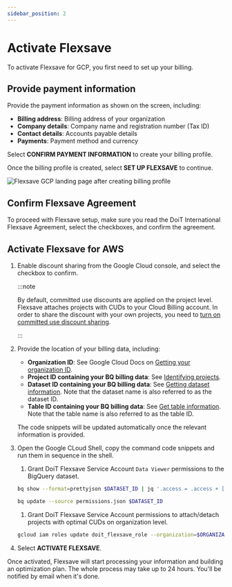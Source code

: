 ```yaml
---
sidebar_position: 2
---
```


# Activate Flexsave

To activate Flexsave for GCP, you first need to set up your billing.

## Provide payment information

Provide the payment information as shown on the screen, including:

- **Billing address**: Billing address of your organization
- **Company details**: Company name and registration number (Tax ID)
- **Contact details**: Accounts payable details
- **Payments**: Payment method and currency

Select **CONFIRM PAYMENT INFORMATION** to create your billing profile.

Once the billing profile is created, select **SET UP FLEXSAVE** to continue.

![Flexsave GCP landing page after creating billing profile](../../../assets/png/gcp-flexsave-landing-billing-done.png)

## Confirm Flexsave Agreement

To proceed with Flexsave setup, make sure you read the DoiT International Flexsave Agreement, select the checkboxes, and confirm the agreement.

## Activate Flexsave for AWS

1. Enable discount sharing from the Google Cloud console, and select the checkbox to confirm.

   :::note

   By default, committed use discounts are applied on the project level. Flexsave attaches projects with CUDs to your Cloud Billing account. In order to share the discount with your own projects, you need to [turn on committed use discount sharing](https://cloud.google.com/compute/docs/instances/signing-up-committed-use-discounts#turning_on_committed_use_discount_sharing).

   :::

1. Provide the location of your billing data, including:

   - **Organization ID**: See Google Cloud Docs on [Getting your organization ID](https://cloud.google.com/resource-manager/docs/creating-managing-organization#retrieving_your_organization_id).
   - **Project ID containing your BQ billing data**: See [Identifying projects](https://cloud.google.com/resource-manager/docs/creating-managing-projects#identifying_projects).
   - **Dataset ID containing your BQ billing data**: See [Getting dataset information](https://cloud.google.com/bigquery/docs/dataset-metadata#getting_dataset_information). Note that the dataset name is also referred to as the dataset ID.
   - **Table ID containing your BQ billing data**: See [Get table information](https://cloud.google.com/bigquery/docs/tables#get_table_information). Note that the table name is also referred to as the table ID.

   The code snippets will be updated automatically once the relevant information is provided.

1. Open the Google CLoud Shell, copy the command code snippets and run them in sequence in the shell.

   1. Grant DoiT Flexsave Service Account `Data Viewer` permissions to the BigQuery dataset.

   ```bash
   bq show --format=prettyjson $DATASET_ID | jq '.access = .access + [{"role": "READER", "userByEmail": "$DoiT_service_account_email"}]' > permissions.json

   bq update --source permissions.json $DATASET_ID
   ```

   1. Grant DoiT Flexsave Service Account permissions to attach/detach projects with optimal CUDs on organization level.

   ```bash
   gcloud iam roles update doit_flexsave_role --organization=$ORGANIZATION_ID --title="DoiT Flexsave Role" --stage=GA --add-permissions=bigquery.jobs.create,billing.resourceAssociations.create,resourcemanager.projects.createBillingAssignment
   ```

1. Select **ACTIVATE FLEXSAVE**.

Once activated, Flexsave will start processing your information and building an optimization plan. The whole process may take up to 24 hours. You'll be notified by email when it's done.
